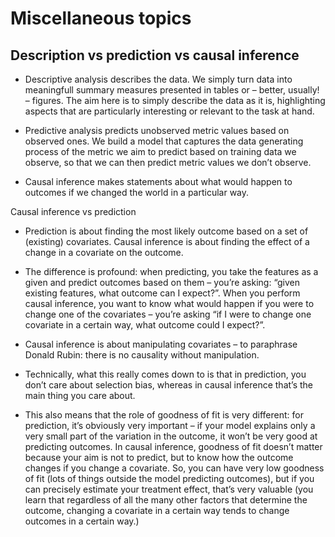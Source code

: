 # Miscellaneous topics

## Description vs prediction vs causal inference

- Descriptive analysis describes the data. We simply turn data into meaningfull summary measures presented in tables or -- better, usually! -- figures. The aim here is to simply describe the data as it is, highlighting aspects that are particularly interesting or relevant to the task at hand.

- Predictive analysis predicts unobserved metric values based on observed ones. We build a model that captures the data generating process of the metric we aim to predict based on training data we observe, so that we can then predict metric values we don't observe.

- Causal inference makes statements about what would happen to outcomes if we changed the world in a particular way.

Causal inference vs prediction

- Prediction is about finding the most likely outcome based on a set of (existing) covariates. Causal inference is about finding the effect of a change in a covariate on the outcome.

- The difference is profound: when predicting, you take the features as a given and predict outcomes based on them -- you're asking: "given existing features, what outcome can I expect?". When you perform causal inference, you want to know what would happen if you were to change one of the covariates -- you're asking "if I were to change one covariate in a certain way, what outcome could I expect?".

- Causal inference is about manipulating covariates -- to paraphrase Donald Rubin: there is no causality without manipulation.

- Technically, what this really comes down to is that in prediction, you don't care about selection bias, whereas in causal inference that's the main thing you care about.

- This also means that the role of goodness of fit is very different: for prediction, it's obviously very important -- if your model explains only a very small part of the variation in the outcome, it won't be very good at predicting outcomes. In causal inference, goodness of fit doesn't matter because your aim is not to predict, but to know how the outcome changes if you change a covariate. So, you can have very low goodness of fit (lots of things outside the model predicting outcomes), but if you can precisely estimate your treatment effect, that's very valuable (you learn that regardless of all the many other factors that determine the outcome, changing a covariate in a certain way tends to change outcomes in a certain way.)